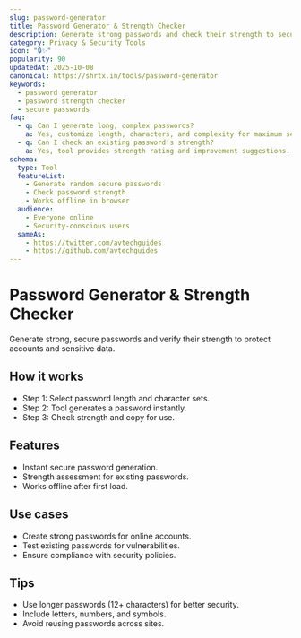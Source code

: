 ```yaml
---
slug: password-generator
title: Password Generator & Strength Checker
description: Generate strong passwords and check their strength to secure your accounts and data.
category: Privacy & Security Tools
icon: "🔒✨"
popularity: 90
updatedAt: 2025-10-08
canonical: https://shrtx.in/tools/password-generator
keywords:
  - password generator
  - password strength checker
  - secure passwords
faq:
  - q: Can I generate long, complex passwords?
    a: Yes, customize length, characters, and complexity for maximum security.
  - q: Can I check an existing password’s strength?
    a: Yes, tool provides strength rating and improvement suggestions.
schema:
  type: Tool
  featureList:
    - Generate random secure passwords
    - Check password strength
    - Works offline in browser
  audience:
    - Everyone online
    - Security-conscious users
  sameAs:
    - https://twitter.com/avtechguides
    - https://github.com/avtechguides
---
```



# Password Generator & Strength Checker

Generate strong, secure passwords and verify their strength to protect accounts and sensitive data.

<PasswordTool client:only="react"/>

## How it works

- Step 1: Select password length and character sets.
- Step 2: Tool generates a password instantly.
- Step 3: Check strength and copy for use.

## Features

- Instant secure password generation.
- Strength assessment for existing passwords.
- Works offline after first load.

## Use cases

- Create strong passwords for online accounts.
- Test existing passwords for vulnerabilities.
- Ensure compliance with security policies.

## Tips

- Use longer passwords (12+ characters) for better security.
- Include letters, numbers, and symbols.
- Avoid reusing passwords across sites.
